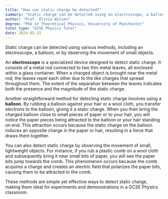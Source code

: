 ```yaml
---
title: "How can static charge be detected?"
summary: "Static charge can be detected using an electroscope, a balloon, or by observing small object movements."
author: "Prof. Olivia Wilson"
degree: "PhD in Theoretical Physics, University of Manchester"
tutor_type: "GCSE Physics Tutor"
date: 2024-05-31
---
```


Static charge can be detected using various methods, including an electroscope, a balloon, or by observing the movement of small objects.

An **electroscope** is a specialized device designed to detect static charge. It consists of a metal rod connected to two thin metal leaves, all enclosed within a glass container. When a charged object is brought near the metal rod, the leaves repel each other due to the like charges that spread throughout them. The extent of the separation between the leaves indicates both the presence and the magnitude of the static charge.

Another straightforward method for detecting static charge involves using a **balloon**. By rubbing a balloon against your hair or a wool cloth, you transfer electrons to the balloon, giving it a static charge. When you then bring the charged balloon close to small pieces of paper or to your hair, you will notice the paper pieces being attracted to the balloon or your hair standing on end. This attraction occurs because the static charge on the balloon induces an opposite charge in the paper or hair, resulting in a force that draws them together.

You can also detect static charge by observing the movement of small, lightweight objects. For instance, if you rub a plastic comb on a wool cloth and subsequently bring it near small bits of paper, you will see the paper bits jump towards the comb. This phenomenon occurs because the comb acquires a charge and creates an electric field that polarizes the paper bits, causing them to be attracted to the comb.

These methods are simple yet effective ways to detect static charge, making them ideal for experiments and demonstrations in a GCSE Physics classroom.
    